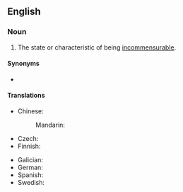 ==English==
{{wikipedia}}

===Noun===
{{en-noun|-}}

# The state or characteristic of being [[incommensurable]].

====Synonyms====
* {{l|en|incommensurableness}}

====Translations====
{{trans-top|state or characteristic of being incommensurable}}
* Chinese:
*: Mandarin: {{t-needed|cmn}}
* Czech: {{t|cs|nesouměřitelnost|f}}
* Finnish: {{t+|fi|yhteismitattomuus}}
{{trans-mid}}
* Galician: {{t+|gl|inconmensurabilidade|f}}
* German: {{t+|de|Inkommensurabilität|f}}
* Spanish: {{t-needed|es}}
* Swedish: {{t|sv|inkommensurabilitet|c}}
{{trans-bottom}}